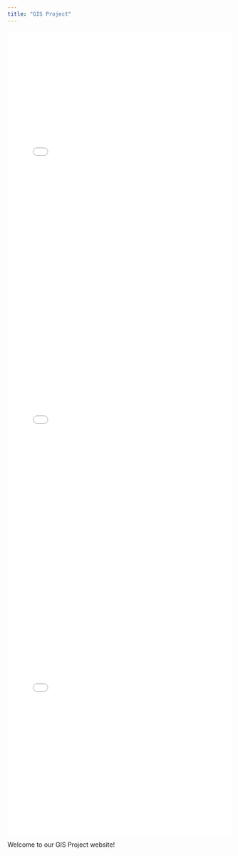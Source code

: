 ```yaml
---
title: "GIS Project"
---
```


<iframe src="3d.html" style="width: 100%; height: 600px; border: none;">

</iframe>

<iframe src="data/2d/Derna_Before/index.html" style="width: 100%; height: 600px; border: none;">

</iframe>

<iframe src="data/2d/Derna_After/index.html" style="width: 100%; height: 600px; border: none;">

</iframe>

Welcome to our GIS Project website!
